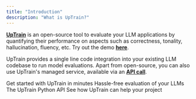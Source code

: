 ```yaml
---
title: "Introduction"
description: "What is UpTrain?"
---
```


**[UpTrain](https://uptrain.ai)** is an open-source tool to evaluate your LLM applications by quantifying their performance on aspects such as correctness, tonality,  hallucination, fluency, etc. Try out the demo **[here](https://demo.uptrain.ai/evals_demo/)**.

UpTrain provides a single line code integration into your existing LLM codebase to run model evaluations. Apart from open-source, you can also use UpTrain's managed service, available via an **[API call](/managed-services/overview)**.

<CardGroup cols={2}>
  <Card
    title="Quickstart"
    href="/getting-started/quickstart"
    icon="bolt"
    color="#ffbe26"
  >
    Get started with UpTrain in minutes
  </Card>
  <Card
    title="Pre-defined Metrics"
    href="/predefined-evaluations/evals"
    icon="list"
    color="#b50e0e"
  >
    Hassle-free evaluation of your LLMs
  </Card>
  <Card
    title="API Reference"
    href="https://uptrain-ai.github.io/uptrain"
    icon="terminal"
    color="#0fba20"
  >
    The UpTrain Python API
  </Card>
  <Card
    title="Tutorials"
    href="/tutorials/open-source-evaluator"
    icon="cube"
    >
    See how UpTrain can help your project
  </Card>
</CardGroup>